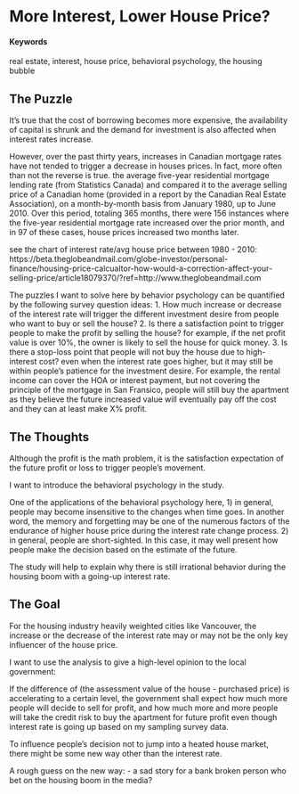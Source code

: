 # More Interest, Lower House Price? 

#### Keywords

real estate, interest, house price, behavioral psychology, the housing bubble

## The Puzzle

It’s true that the cost of borrowing becomes more expensive, the availability of capital is shrunk and the demand for investment is also affected when interest rates increase. 

However, over the past thirty years, increases in Canadian mortgage rates have not tended to trigger a decrease in houses prices. In fact, more often than not the reverse is true. the average five-year residential mortgage lending rate (from Statistics Canada) and compared it to the average selling price of a Canadian home (provided in a report by the Canadian Real Estate Association), on a month-by-month basis from January 1980, up to June 2010. Over this period, totaling 365 months, there were 156 instances where the five-year residential mortgage rate increased over the prior month, and in 97 of these cases, house prices increased two months later. 

see the chart of interest rate/avg house price between 1980 - 2010: https://beta.theglobeandmail.com/globe-investor/personal-finance/housing-price-calcualtor-how-would-a-correction-affect-your-selling-price/article18079370/?ref=http://www.theglobeandmail.com

The puzzles I want to solve here by behavior psychology can be quantified by the following survey question ideas: 
1. How much increase or decrease of the interest rate will trigger the different investment desire from people who want to buy or sell the house? 
2. Is there a satisfaction point to trigger people to make the profit by selling the house? for example, if the net profit value is over 10%,  the owner is likely to sell the house for quick money. 
3. Is there a stop-loss point that people will not buy the house due to high-interest cost? even when the interest rate goes higher, but it may still be within people's patience for the investment desire. For example, the rental income can cover the HOA or interest payment, but not covering the principle of the mortgage in San Fransico, people will still buy the apartment as they believe the future increased value will eventually pay off the cost and they can at least make X% profit. 

## The Thoughts

Although the profit is the math problem, it is the satisfaction expectation of the future profit or loss to trigger people's movement. 

I want to introduce the behavioral psychology in the study. 

One of the applications of the behavioral psychology here, 
1) in general, people may become insensitive to the changes when time goes. 
In another word, the memory and forgetting may be one of the numerous factors of the endurance of higher house price during the interest rate change process. 
2) in general, people are short-sighted. 
In this case, it may well present how people make the decision based on the estimate of the future. 

The study will help to explain why there is still irrational behavior during the housing boom with a going-up interest rate. 

## The Goal

For the housing industry heavily weighted cities like Vancouver, the increase or the decrease of the interest rate may or may not be the only key influencer of the house price.

I want to use the analysis to give a high-level opinion to the local government: 

If the difference of (the assessment value of the house - purchased price) is accelerating to a certain level, the government shall expect how much more people will decide to sell for profit,  and how much more and more people will take the credit risk to buy the apartment for future profit even though interest rate is going up based on my sampling survey data. 

To influence people's decision not to jump into a heated house market, there might be some new way other than the interest rate.

A rough guess on the new way:
- a sad story for a bank broken person who bet on the housing boom in the media?  
